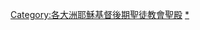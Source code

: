 {{Commons category|Temples of The Church of Jesus Christ of Latter-day Saints in Africa}}

[[Category:各大洲耶穌基督後期聖徒教會聖殿|Category:各大洲耶穌基督後期聖徒教會聖殿]]
[[Category:非洲宗教場所|*]]